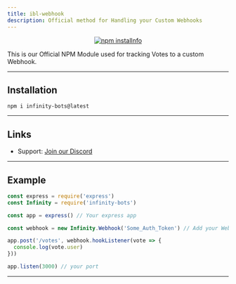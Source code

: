 ```yaml
---
title: ibl-webhook
description: Official method for Handling your Custom Webhooks
---
```



<div align="center">
  <p>
    <a href="https://nodei.co/npm/infinity-bots/"><img src="https://nodei.co/npm/infinity-bots.png?downloads=true&stars=true" alt="npm installnfo" /></a>
  </p>
</div>

This is our Official NPM Module used for tracking Votes to a custom Webhook.

--- 

## Installation
`npm i infinity-bots@latest`

---

## Links

- Support: [Join our Discord](https://botlist.site/discord)

---

## Example
```js
const express = require('express')
const Infinity = require('infinity-bots')

const app = express() // Your express app

const webhook = new Infinity.Webhook('Some_Auth_Token') // Add your Webhooks Auth Token

app.post('/votes', webhook.hookListener(vote => {
  console.log(vote.user)
}))

app.listen(3000) // your port

```

---


